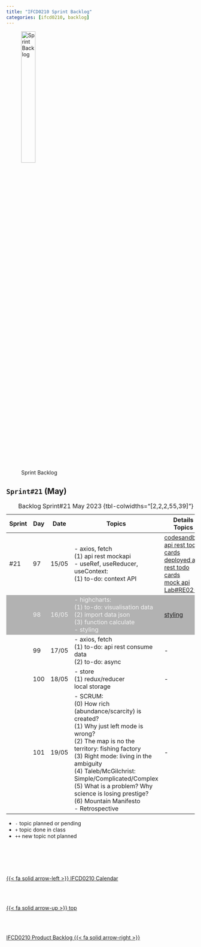 ```yaml
---
title: "IFCD0210 Sprint Backlog"
categories: [ifcd0210, backlog]
---
```


<style>
tr:nth-child(2) {
  background-color: #b2b2b2!important;
  color: #f4f4f4!important;
}
</style>


![Sprint Backlog](/images/home/backlog.jpg){width="30%"}

## ``Sprint#21`` (May)

::: {.column-page-right}
| Sprint | Day | Date | Topics |  Details Topics |
| -- | -- | -- | -- | -- |
| #21 | 97 | 15/05 | - axios, fetch </br> (1) api rest mockapi </br> - useRef, useReducer, useContext: </br>  (1) to-do: context API </br> | [codesandbox api rest todo cards](https://6kgxh7.csb.app/){.external} </br>  [deployed api rest todo cards](https://6kgxh7.csb.app/){.external} </br> [mock api](https://mockapi.io/){.external} </br> [Lab#RE02-3](/reactjs/rjslab3-2.qmd) |
|  | 98 | 16/05 | - highcharts: </br> (1) to-do: visualisation data </br> (2) import data json </br>  (3) function calculate </br> - styling | [styling](/reactjs/reactjs-app-styling.qmd) |
|  | 99 | 17/05 | - axios, fetch </br> (1) to-do: api rest consume data </br> (2) to-do: async</br>  | - |
|  | 100 | 18/05 | - store </br> (1) redux/reducer </br> local storage | - |
|  | 101 | 19/05 | - SCRUM: </br> (0) How rich (abundance/scarcity) is created? </br> (1) Why just left mode is wrong?  </br> (2) The map is no the territory: fishing factory </br> (3) Right mode: living in the ambiguity</br> (4) Taleb/McGilchrist: Simple/Complicated/Complex </br>  (5) What is a problem? Why science is losing prestige? </br> (6)  Mountain Manifesto </br> - Retrospective  | - |
: Backlog Sprint#21 May 2023 {tbl-colwidths="[2,2,2,55,39]"}
:::

::: {.callout-note}
- `-` topic planned or pending
- `+` topic done in class
- `++` new topic not planned
:::



<!--- navLinks -->
<br><br>
<div class=row>
<br>
<div class='column left previous'>
<br>
[{{< fa solid arrow-left >}} IFCD0210 Calendar](/ifcd0210/ifcd0210calendar.qmd)
<br>
</div>
<br>
<div class='column center'>
<br>
[{{< fa solid arrow-up >}} top](#top)
<br>
</div>
<br>
<div class='column right next'>
<br>
[IFCD0210 Product Backlog  {{< fa solid arrow-right >}}](/ifcd0210/ifcd0210backlog-product.qmd)
<br>
</div>
<br>
</div>
